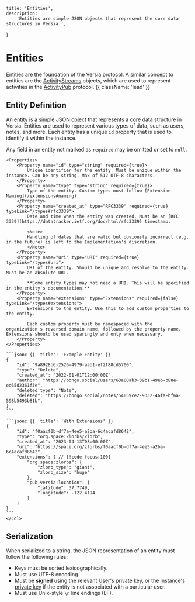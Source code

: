     title: 'Entities',
    description:
        'Entities are simple JSON objects that represent the core data structures in Versia.',
}

# Entities

Entities are the foundation of the Versia protocol. A similar concept to entities are the [ActivityStreams](https://www.w3.org/TR/activitystreams-core/) objects, which are used to represent activities in the [ActivityPub](https://www.w3.org/TR/activitypub/) protocol. {{ className: 'lead' }}

## Entity Definition

An entity is a simple JSON object that represents a core data structure in Versia. Entities are used to represent various types of data, such as users, notes, and more. Each entity has a unique `id` property that is used to identify it within the instance.

Any field in an entity not marked as `required` may be omitted or set to `null`.

<Row>
  <Col>

    <Properties>
        <Property name="id" type="string" required={true}>
            Unique identifier for the entity. Must be unique within the instance. Can be any string. Max of 512 UTF-8 characters.
        </Property>
        <Property name="type" type="string" required={true}>
            Type of the entity. Custom types must follow [Extension Naming](/extensions#naming).
        </Property>
        <Property name="created_at" type="RFC3339" required={true} typeLink="/types#rfc3339">
            Date and time when the entity was created. Must be an [RFC 3339](https://datatracker.ietf.org/doc/html/rfc3339) timestamp.

            <Note>
            Handling of dates that are valid but obviously incorrect (e.g. in the future) is left to the Implementation's discretion.
            </Note>
        </Property>
        <Property name="uri" type="URI" required={true} typeLink="/types#uri">
            URI of the entity. Should be unique and resolve to the entity. Must be an absolute URI.

            **Some entity types may not need a URI. This will be specified in the entity's documentation.**
        </Property>
        <Property name="extensions" type="Extensions" required={false} typeLink="/types#extensions">
            Extensions to the entity. Use this to add custom properties to the entity.

            Each custom property must be namespaced with the organization's reversed domain name, followed by the property name. Extensions should be used sparingly and only when necessary.
        </Property>
    </Properties>
  </Col>
  <Col sticky>

    ```jsonc {{ 'title': 'Example Entity' }}
    {
        "id": "9a8928b6-2526-4979-aab1-ef2f88cd5700",
        "type": "Delete",
        "created_at": "2022-01-01T12:00:00Z",
        "author": "https://bongo.social/users/63a00ab3-39b1-49eb-b88e-ed65d2361f3e",
        "deleted_type": "Note",
        "deleted": "https://bongo.social/notes/54059ce2-9332-46fa-bf6a-598b5493b81b",
    }
    ``` 

    ```jsonc {{ 'title': 'With Extensions' }}
    {
        "id": "f0aacf0b-df7a-4ee5-a2ba-6c4acafd8642",
        "type": "org.space:Zlorbs/Zlorb",
        "created_at": "2023-04-13T08:00:00Z",
        "uri": "https://space.org/zlorbs/f0aacf0b-df7a-4ee5-a2ba-6c4acafd8642",
        "extensions": { // [!code focus:100]
            "org.space:zlorbs": {
                "zlorb_type": "giant",
                "zlorb_size": "huge"
            },
            "pub.versia:location": {
                "latitude": 37.7749,
                "longitude": -122.4194
            }
        }
    }
    ```
    </Col>
</Row>

## Serialization

When serialized to a string, the JSON representation of an entity must follow the following rules:
- Keys must be sorted lexicographically.
- Must use UTF-8 encoding.
- Must be **signed** using the relevant [User](/entities/user)'s private key, or the [instance's private key](/entities/instance-metadata) if the entity is not associated with a particular user.
- Must use Unix-style `\n` line endings (LF).